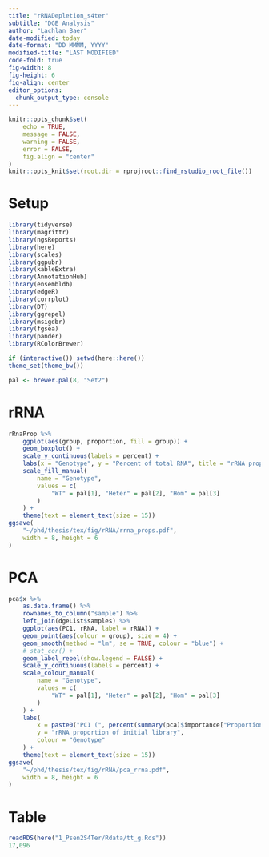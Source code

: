 ```yaml
---
title: "rRNADepletion_s4ter"
subtitle: "DGE Analysis"
author: "Lachlan Baer"
date-modified: today
date-format: "DD MMMM, YYYY"
modified-title: "LAST MODIFIED"
code-fold: true
fig-width: 8
fig-height: 6
fig-align: center
editor_options:
  chunk_output_type: console
---
```


```r
knitr::opts_chunk$set(
    echo = TRUE,
    message = FALSE,
    warning = FALSE,
    error = FALSE, 
    fig.align = "center"
)
knitr::opts_knit$set(root.dir = rprojroot::find_rstudio_root_file())
```

# Setup 

```r
library(tidyverse)
library(magrittr)
library(ngsReports)
library(here)
library(scales)
library(ggpubr)
library(kableExtra)
library(AnnotationHub)
library(ensembldb)
library(edgeR)
library(corrplot)
library(DT)
library(ggrepel)
library(msigdbr)
library(fgsea)
library(pander)
library(RColorBrewer)
```

```r
if (interactive()) setwd(here::here())
theme_set(theme_bw())
```

```r
pal <- brewer.pal(8, "Set2")
```

# rRNA

```r
rRnaProp %>%
    ggplot(aes(group, proportion, fill = group)) +
    geom_boxplot() +
    scale_y_continuous(labels = percent) +
    labs(x = "Genotype", y = "Percent of total RNA", title = "rRNA proportions of each genotype") +
    scale_fill_manual(
        name = "Genotype",
        values = c(
            "WT" = pal[1], "Heter" = pal[2], "Hom" = pal[3]
        )
    ) +
    theme(text = element_text(size = 15))
ggsave(
    "~/phd/thesis/tex/fig/rRNA/rrna_props.pdf",
    width = 8, height = 6
)
```

# PCA

```r
pca$x %>%
    as.data.frame() %>%
    rownames_to_column("sample") %>%
    left_join(dgeList$samples) %>%
    ggplot(aes(PC1, rRNA, label = rRNA)) +
    geom_point(aes(colour = group), size = 4) +
    geom_smooth(method = "lm", se = TRUE, colour = "blue") +
    # stat_cor() +
    geom_label_repel(show.legend = FALSE) +
    scale_y_continuous(labels = percent) +
    scale_colour_manual(
        name = "Genotype",
        values = c(
            "WT" = pal[1], "Heter" = pal[2], "Hom" = pal[3]
        )
    ) +
    labs(
        x = paste0("PC1 (", percent(summary(pca)$importance["Proportion of Variance","PC1"]),")"),
        y = "rRNA proportion of initial library",
        colour = "Genotype"
    ) +
    theme(text = element_text(size = 15))
ggsave(
    "~/phd/thesis/tex/fig/rRNA/pca_rrna.pdf",
    width = 8, height = 6
)
```

# Table

```r
readRDS(here("1_Psen2S4Ter/Rdata/tt_g.Rds"))
17,096
```

